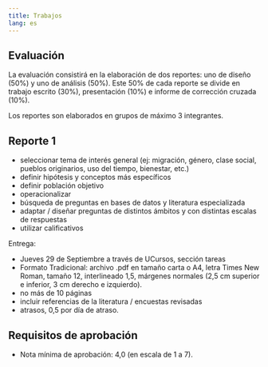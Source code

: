 ---
title: Trabajos
lang: es
---

## Evaluación

La evaluación consistirá en la elaboración de dos reportes: uno de diseño (50%) y uno de análisis (50%).  Este 50% de cada reporte se divide en trabajo escrito (30%), presentación (10%) e informe de corrección cruzada (10%).

Los reportes son elaborados en grupos de máximo 3 integrantes.

## Reporte 1

- seleccionar tema de interés general (ej: migración, género, clase social, pueblos originarios, uso del tiempo, bienestar, etc.)
- definir hipótesis y conceptos más específicos
- definir población objetivo
- operacionalizar
- búsqueda de preguntas en bases de datos y literatura especializada
- adaptar / diseñar preguntas de distintos ámbitos y con distintas escalas de respuestas
- utilizar calificativos

Entrega:

- Jueves 29 de Septiembre a través de UCursos, sección tareas
- Formato Tradicional: archivo .pdf en tamaño carta o A4, letra Times New Roman, tamaño 12, interlineado 1,5, márgenes normales (2,5 cm superior e inferior, 3 cm derecho e izquierdo).
- no más de 10 páginas
- incluir referencias de la literatura / encuestas revisadas
- atrasos, 0,5 por día de atraso.


## Requisitos de aprobación

- Nota mínima de aprobación: 4,0 (en escala de 1 a 7).
